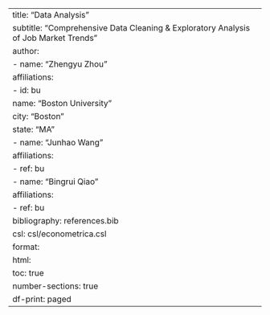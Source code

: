 ---
title: "Data Analysis"
subtitle: "Comprehensive Data Cleaning & Exploratory Analysis of Job Market Trends"
author:
  - name: "Zhengyu Zhou"
    affiliations:
      - id: bu
        name: "Boston University"
        city: "Boston"
        state: "MA"
  - name: "Junhao Wang"
    affiliations:
      - ref: bu
  - name: "Bingrui Qiao"
    affiliations:
      - ref: bu
bibliography: references.bib
csl: csl/econometrica.csl
format:
  html:
    toc: true
    number-sections: true
    df-print: paged
---